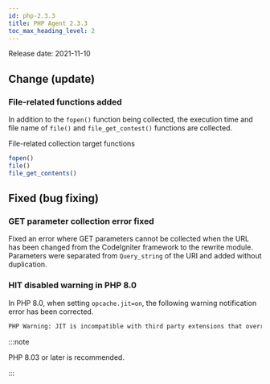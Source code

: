 ```yaml
---
id: php-2.3.3
title: PHP Agent 2.3.3
toc_max_heading_level: 2
---
```



Release date: 2021-11-10

## Change (update)

### File-related functions added

In addition to the `fopen()` function being collected, the execution time and file name of `file()` and `file_get_contest()` functions are collected.

File-related collection target functions

```php
fopen()
file()
file_get_contents()
```

## Fixed (bug fixing)

### GET parameter collection error fixed

Fixed an error where GET parameters cannot be collected when the URL has been changed from the CodeIgniter framework to the rewrite module. Parameters were separated from `Query_string` of the URI and added without duplication. 

### HIT disabled warning in PHP 8.0

In PHP 8.0, when setting `opcache.jit=on`, the following warning notification error has been corrected.

```bash
PHP Warning: JIT is incompatible with third party extensions that override zend_execute_ex(). JIT disabled. in Unknown on line 0
```

:::note

PHP 8.03 or later is recommended.

:::
